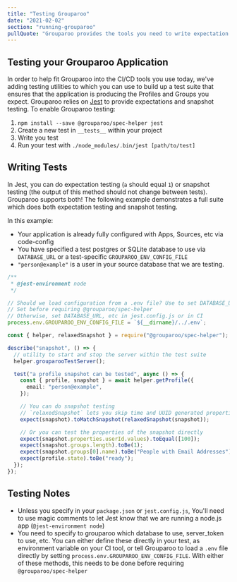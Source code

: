 ```yaml
---
title: "Testing Grouparoo"
date: "2021-02-02"
section: "running-grouparoo"
pullQuote: "Grouparoo provides the tools you need to write expectation and snapshot tests against your data."
---
```


## Testing your Grouparoo Application

In order to help fit Grouparoo into the CI/CD tools you use today, we've adding testing utilities to which you can use to build up a test suite that ensures that the application is producing the Profiles and Groups you expect. Grouparoo relies on [Jest](https://jestjs.io) to provide expectations and snapshot testing. To enable Grouparoo testing:

1. `npm install --save @grouparoo/spec-helper jest`
2. Create a new test in `__tests__` within your project
3. Write you test
4. Run your test with `./node_modules/.bin/jest [path/to/test]`

## Writing Tests

In Jest, you can do expectation testing (`a` should equal `1`) or snapshot testing (the output of this method should not change between tests). Grouparoo supports both! The following example demonstrates a full suite which does both expectation testing and snapshot testing.

In this example:

- Your application is already fully configured with Apps, Sources, etc via code-config
- You have specified a test postgres or SQLite database to use via `DATABASE_URL` or a test-specific `GROUPAROO_ENV_CONFIG_FILE`
- `"person@example"` is a user in your source database that we are testing.

```ts
/**
 * @jest-environment node
 */

// Should we load configuration from a .env file? Use to set DATABASE_URL, etc
// Set before requiring @grouparoo/spec-helper
// Otherwise, set DATABASE_URL, etc in jest.config.js or in CI
process.env.GROUPAROO_ENV_CONFIG_FILE = `${__dirname}/../.env`;

const { helper, relaxedSnapshot } = require("@grouparoo/spec-helper");

describe("snapshot", () => {
  // utility to start and stop the server within the test suite
  helper.grouparooTestServer();

  test("a profile snapshot can be tested", async () => {
    const { profile, snapshot } = await helper.getProfile({
      email: "person@example",
    });

    // You can do snapshot testing
    // `relaxedSnapshot` lets you skip time and UUID generated properties, but ensure everything else matches exactly
    expect(snapshot).toMatchSnapshot(relaxedSnapshot(snapshot));

    // Or you can test the properties of the snapshot directly
    expect(snapshot.properties.userId.values).toEqual([100]);
    expect(snapshot.groups.length).toBe(1);
    expect(snapshot.groups[0].name).toBe("People with Email Addresses");
    expect(profile.state).toBe("ready");
  });
});
```

## Testing Notes

- Unless you specify in your `package.json` or `jest.config.js`, You'll need to use magic comments to let Jest know that we are running a node.js app (`@jest-environment node`)
- You need to specify to grouparoo which database to use, server_token to use, etc. You can either define these directly in your test, as environment variable on your CI tool, or tell Grouparoo to load a `.env` file directly by setting `process.env.GROUPAROO_ENV_CONFIG_FILE`. With either of these methods, this needs to be done before requiring `@grouparoo/spec-helper`
